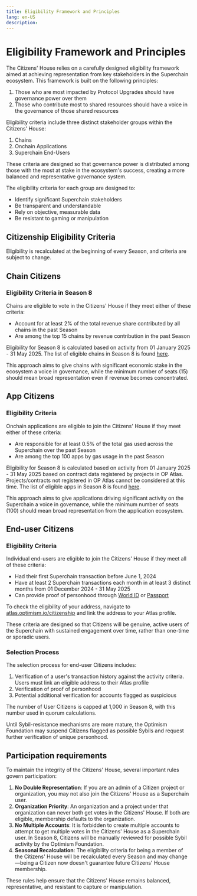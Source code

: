 ```yaml
---
title: Eligibility Framework and Principles
lang: en-US
description: 
---
```


# Eligibility Framework and Principles

The Citizens' House relies on a carefully designed eligibility framework aimed at achieving representation from key stakeholders in the Superchain ecosystem. This framework is built on the following principles:

1. Those who are most impacted by Protocol Upgrades should have governance power over them
2. Those who contribute most to shared resources should have a voice in the governance of those shared resources

Eligibility criteria include three distinct stakeholder groups within the Citizens' House:

1. Chains
2. Onchain Applications 
3. Superchain End-Users

These criteria are designed so that governance power is distributed among those with the most at stake in the ecosystem's success, creating a more balanced and representative governance system.

The eligibility criteria for each group are designed to:

- Identify significant Superchain stakeholders
- Be transparent and understandable
- Rely on objective, measurable data
- Be resistant to gaming or manipulation

## Citizenship Eligibility Criteria

Eligibility is recalculated at the beginning of every Season, and criteria are subject to change.

## Chain Citizens

### Eligibility Criteria in Season 8

Chains are eligible to vote in the Citizens' House if they meet either of these criteria:

- Account for at least 2% of the total revenue share contributed by all chains in the past Season
- Are among the top 15 chains by revenue contribution in the past Season

Eligibility for Season 8 is calculated based on activity from 01 January 2025 - 31 May 2025. The list of eligible chains in Season 8 is found [here](community.optimism.io/citizens-house/s8-eligible-chains-and-apps).

This approach aims to give chains with significant economic stake in the ecosystem  a voice in governance, while the minimum number of seats (15) should mean broad representation even if revenue becomes concentrated.

## App Citizens

### Eligibility Criteria

Onchain applications are eligible to join the Citizens' House if they meet either of these criteria:

- Are responsible for at least 0.5% of the total gas used across the Superchain over the past Season
- Are among the top 100 apps by gas usage in the past Season

Eligibility for Season 8 is calculated based on activity from 01 January 2025 - 31 May 2025 based on contract data registered by projects in OP Atlas. Projects/contracts not registered in OP Atlas cannot be considered at this time. The list of eligible apps in Season 8 is found [here](community.optimism.io/citizens-house/s8-eligible-chains-and-apps).

This approach aims to give applications driving significant activity on the Superchain a voice in governance, while the minimum number of seats (100) should mean broad representation from the application ecosystem.

## End-user Citizens

### Eligibility Criteria

Individual end-users are eligible to join the Citizens' House if they meet all of these criteria:

- Had their first Superchain transaction before June 1, 2024
- Have at least 2 Superchain transactions each month in at least 3 distinct months from 01 December 2024 - 31 May 2025
- Can provide proof of personhood through [World ID](https://world.org/world-id) or [Passport](https://app.passport.xyz/)

To check the eligibility of your address, navigate to [atlas.optimism.io/citizenship](http://atlas.optimism.io/citizenship) and link the address to your Atlas profile.

These criteria are designed so that Citizens will be genuine, active users of the Superchain with sustained engagement over time, rather than one-time or sporadic users.

### Selection Process

The selection process for end-user Citizens includes:

1. Verification of a user's transaction history against the activity criteria. Users must link an eligible address to their Atlas profile
2. Verification of proof of personhood
3. Potential additional verification for accounts flagged as suspicious

The number of User Citizens is capped at 1,000 in Season 8, with this number used in quorum calculations.

Until Sybil-resistance mechanisms are more mature, the Optimism Foundation may suspend Citizens flagged as possible Sybils and request further verification of unique personhood.

## Participation requirements

To maintain the integrity of the Citizens' House, several important rules govern participation:

1. **No Double Representation**: If you are an admin of a Citizen project or organization, you may not also join the Citizens' House as a Superchain user.
2. **Organization Priority**: An organization and a project under that organization can never both get votes in the Citizens' House. If both are eligible, membership defaults to the organization.
3. **No Multiple Accounts**: It is forbidden to create multiple accounts to attempt to get multiple votes in the Citizens' House as a Superchain user. In Season 8, Citizens will be manually reviewed for possible Sybil activity by the Optimism Foundation.
4. **Seasonal Recalculation**: The eligibility criteria for being a member of the Citizens' House will be recalculated every Season and may change—being a Citizen now doesn't guarantee future Citizens' House membership.

These rules help ensure that the Citizens' House remains balanced, representative, and resistant to capture or manipulation.
